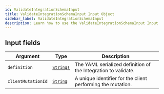 ```yaml
---
id: ValidateIntegrationSchemaInput
title: ValidateIntegrationSchemaInput Input Object
sidebar_label: ValidateIntegrationSchemaInput
description: Learn how to use the ValidateIntegrationSchemaInput Input Object for 's API.
---
```


## Input fields

| Argument           | Type                                      | Description                                                    |
| ------------------ | ----------------------------------------- | -------------------------------------------------------------- |
| `definition`       | [`String!`](api/schema/scalar/String.mdx) | The YAML serialized definition of the Integration to validate. |
| `clientMutationId` | [`String`](api/schema/scalar/String.mdx)  | A unique identifier for the client performing the mutation.    |
